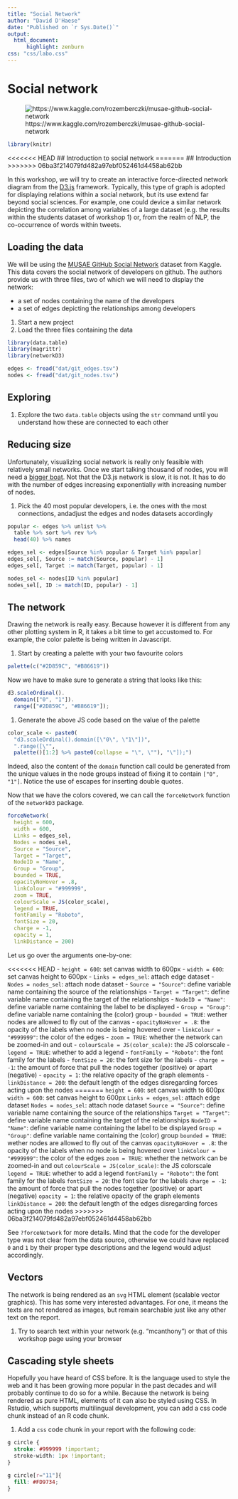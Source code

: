 ---
title: "Social Network"
author: "David D'Haese"
date: "Published on `r Sys.Date()`"
output: 
  html_document: 
      highlight: zenburn
css: "css/labo.css"
---

# Social network

![https://www.kaggle.com/rozemberczki/musae-github-social-network](https://storage.googleapis.com/kaggle-datasets-images/373809/726866/a6200c90b023b8184bde620f6cf8113a/dataset-cover.jpeg?t=2019-10-08-03-05-23)

```{r include=FALSE}
library(knitr)
```

<<<<<<< HEAD
## Introduction to social network
=======
## Introduction
>>>>>>> 06ba3f214079fd482a97ebf052461d4458ab62bb

In this workshop, we will try to create an interactive force-directed network diagram from the [D3.js](https://d3js.org/) framework. Typically, this type of graph is adopted for displaying relations within a social network, but its use extend far beyond social sciences. For example, one could device a similar network depicting the correlation among variables of a large dataset (e.g. the results within the students dataset of workshop 1) or, from the realm of NLP, the co-occurrence of words within tweets.

## Loading the data

We will be using the [MUSAE GitHub Social Network](https://www.kaggle.com/rozemberczki/musae-github-social-network) dataset from Kaggle. This data covers the social network of developers on github. The authors provide us with three files, two of which we will need to display the network:

- a set of nodes containing the name of the developers
- a set of edges depicting the relationships among developers

1. Start a new project
1. Load the three files containing the data

```{r load data}
library(data.table)
library(magrittr)
library(networkD3)

edges <- fread("dat/git_edges.tsv")
nodes <- fread("dat/git_nodes.tsv")
```

## Exploring

1. Explore the two `data.table` objects using the `str` command until you understand how these are connected to each other

## Reducing size

Unfortunately, visualizing social network is really only feasible with relatively small networks. Once we start talking thousand of nodes, you will need a [bigger boat](https://www.youtube.com/watch?v=2I91DJZKRxs). Not that the D3.js network is slow, it is not. It has to do with the number of edges increasing exponentially with increasing number of nodes.

1. Pick the 40 most popular developers, i.e. the ones with the most connections, andadjust the edges and nodes datasets accordingly

```{r pick-popular}
popular <- edges %>% unlist %>%
  table %>% sort %>% rev %>%
  head(40) %>% names

edges_sel <- edges[Source %in% popular & Target %in% popular]
edges_sel[, Source := match(Source, popular) - 1]
edges_sel[, Target := match(Target, popular) - 1]

nodes_sel <- nodes[ID %in% popular]
nodes_sel[, ID := match(ID, popular) - 1]
```

## The network

Drawing the network is really easy. Because however it is different from any other plotting system in R, it takes a bit time to get accustomed to. For example, the color palette is being written in Javascript.

1. Start by creating a palette with your two favourite colors

```{r network-01}
palette(c("#2D859C", "#B86619"))
```

Now we have to make sure to generate a string that looks like this:

```js
d3.scaleOrdinal().
  domain(["0", "1"]).
  range(["#2D859C", "#B86619"]);
```

1. Generate the above JS code based on the value of the palette

```{r network-02}
color_scale <- paste0(
  "d3.scaleOrdinal().domain([\"0\", \"1\"])",
  ".range([\"", 
  palette()[1:2] %>% paste0(collapse = "\", \""), "\"]);")
```

Indeed, also the content of the `domain` function call could be generated from the unique values in the node groups instead of fixing it to contain `["0", "1"]`. Notice the use of escapes for inserting double quotes.

Now that we have the colors covered, we can call the `forceNetwork` function of the `networkD3` package.

```{r network-03}
forceNetwork(
  height = 600,
  width = 600,
  Links = edges_sel,
  Nodes = nodes_sel, 
  Source = "Source",
  Target = "Target", 
  NodeID = "Name",
  Group = "Group",
  bounded = TRUE,
  opacityNoHover = .8,
  linkColour = "#999999",
  zoom = TRUE,
  colourScale = JS(color_scale),
  legend = TRUE,
  fontFamily = "Roboto",
  fontSize = 20,
  charge = -1,
  opacity = 1,
  linkDistance = 200)
```

Let us go over the arguments one-by-one:

<<<<<<< HEAD
- `height = 600`: set canvas width to 600px
- `width = 600`: set canvas height to 600px
- `Links = edges_sel`: attach edge dataset
- `Nodes = nodes_sel`: attach node dataset
- `Source = "Source"`: define variable name containing the source of the relationships
- `Target = "Target"`: define variable name containing the target of the relationships
- `NodeID = "Name"`: define variable name containing the label to be displayed
- `Group = "Group"`: define variable name containing the (color) group
- `bounded = TRUE`: wether nodes are allowed to fly out of the canvas
- `opacityNoHover = .8`: the opacity of the labels when no node is being hovered over
- `linkColour = "#999999"`: the color of the edges
- `zoom = TRUE`: whether the network can be zoomed-in and out
- `colourScale = JS(color_scale)`: the JS colorscale
- `legend = TRUE`: whether to add a legend
- `fontFamily = "Roboto"`: the font family for the labels
- `fontSize = 20`: the font size for the labels
- `charge = -1`: the amount of force that pull the nodes together (positive) or apart (negative)
- `opacity = 1`: the relative opacity of the graph elements
- `linkDistance = 200`: the default length of the edges disregarding forces acting upon the nodes
=======
`height = 600`: set canvas width to 600px
`width = 600`: set canvas height to 600px
`Links = edges_sel`: attach edge dataset
`Nodes = nodes_sel`: attach node dataset
`Source = "Source"`: define variable name containing the source of the relationships
`Target = "Target"`: define variable name containing the target of the relationships
`NodeID = "Name"`: define variable name containing the label to be displayed
`Group = "Group"`: define variable name containing the (color) group
`bounded = TRUE`: wether nodes are allowed to fly out of the canvas
`opacityNoHover = .8`: the opacity of the labels when no node is being hovered over
`linkColour = "#999999"`: the color of the edges
`zoom = TRUE`: whether the network can be zoomed-in and out
`colourScale = JS(color_scale)`: the JS colorscale
`legend = TRUE`: whether to add a legend
`fontFamily = "Roboto"`: the font family for the labels
`fontSize = 20`: the font size for the labels
`charge = -1`: the amount of force that pull the nodes together (positive) or apart (negative)
`opacity = 1`: the relative opacity of the graph elements
`linkDistance = 200`: the default length of the edges disregarding forces acting upon the nodes
>>>>>>> 06ba3f214079fd482a97ebf052461d4458ab62bb

See `?forceNetwork` for more details. Mind that the code for the developer type was not clear from the data source, otherwise we could have replaced `0` and `1` by their proper type descriptions and the legend would adjust accordingly.

## Vectors

The network is being rendered as an `svg` HTML element (scalable vector graphics). This has some very interested advantages. For one, it means the texts are not rendered as images, but remain searchable just like any other text on the report.

1. Try to search text within your network (e.g. "mcanthony") or that of this workshop page using your browser

## Cascading style sheets

Hopefully you have heard of CSS before. It is the language used to style the web and it has been growing more popular in the past decades and will probably continue to do so for a while. Because the network is being rendered as pure HTML, elements of it can also be styled using CSS. In Rstudio, which supports multilingual development, you can add a css code chunk instead of an R code chunk.

1. Add a `css` code chunk in your report with the following code:

```{css}
g circle {
  stroke: #999999 !important;
  stroke-width: 1px !important;
}

g circle[r="11"]{
  fill: #FD9734;
}
```